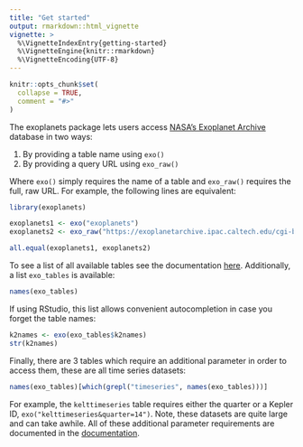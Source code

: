 ```yaml
---
title: "Get started"
output: rmarkdown::html_vignette
vignette: >
  %\VignetteIndexEntry{getting-started}
  %\VignetteEngine{knitr::rmarkdown}
  %\VignetteEncoding{UTF-8}
---
```


```r
knitr::opts_chunk$set(
  collapse = TRUE,
  comment = "#>"
)
```

The exoplanets package lets users access [NASA's Exoplanet Archive](https://exoplanetarchive.ipac.caltech.edu/index.html) database in two ways:

1. By providing a table name using `exo()`
2. By providing a query URL using `exo_raw()`

Where `exo()` simply requires the name of a table and `exo_raw()` requires the full, raw URL. For example, the following lines are equivalent:

```r
library(exoplanets)

exoplanets1 <- exo("exoplanets")
exoplanets2 <- exo_raw("https://exoplanetarchive.ipac.caltech.edu/cgi-bin/nstedAPI/nph-nstedAPI?table=exoplanets")

all.equal(exoplanets1, exoplanets2)
```

To see a list of all available tables see the documentation [here](https://exoplanetarchive.ipac.caltech.edu/docs/program_interfaces.html). Additionally, a list `exo_tables` is available:

```r
names(exo_tables)
```

If using RStudio, this list allows convenient autocompletion in case you forget the table names:

```r
k2names <- exo(exo_tables$k2names)
str(k2names)
```

Finally, there are 3 tables which require an additional parameter in order to access them, these are all time series datasets:

```r
names(exo_tables)[which(grepl("timeseries", names(exo_tables)))]
```

For example, the `kelttimeseries` table requires either the quarter or a Kepler ID, `exo("kelttimeseries&quarter=14")`. Note, these datasets are quite large and can take awhile. All of these additional parameter requirements are documented in the [documentation](https://exoplanetarchive.ipac.caltech.edu/docs/program_interfaces.html).



